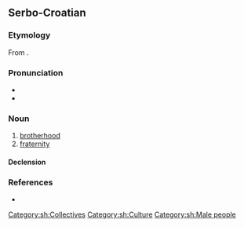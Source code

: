 ==Serbo-Croatian==

===Etymology===
From {{af|sh|brȁt|-stvo}}.

===Pronunciation===
* {{IPA|sh|/brǎtstʋo/}}
* {{hyphenation|sh|brat|stvo}}

===Noun===
{{sh-noun|g=n|head=bràtstvo}}

# [[brotherhood]]
# [[fraternity]]

====Declension====
{{sh-decl-noun
|bratstvo|bratstva
|bratstva|brȁtstāvā / brátstvā
|bratstvu|bratstvima
|bratstvo|bratstva
|bratstvo|bratstva
|bratstvu|bratstvima
|bratstvom|bratstvima
}}

===References===
* {{R:sh:HJP|f19uWRY%3D}}

[[Category:sh:Collectives]]
[[Category:sh:Culture]]
[[Category:sh:Male people]]